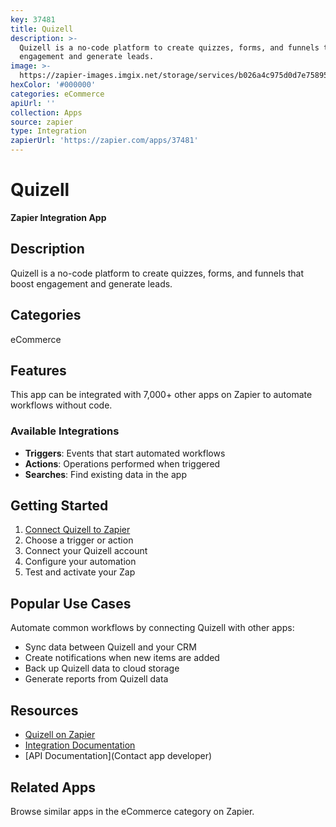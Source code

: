 ```yaml
---
key: 37481
title: Quizell
description: >-
  Quizell is a no-code platform to create quizzes, forms, and funnels that boost
  engagement and generate leads.
image: >-
  https://zapier-images.imgix.net/storage/services/b026a4c975d0d7e75895c276c82bba75.png?auto=format%2Ccompress&ixlib=python-3.0.0&q=50
hexColor: '#000000'
categories: eCommerce
apiUrl: ''
collection: Apps
source: zapier
type: Integration
zapierUrl: 'https://zapier.com/apps/37481'
---
```

# Quizell

**Zapier Integration App**

## Description

Quizell is a no-code platform to create quizzes, forms, and funnels that boost engagement and generate leads.

## Categories

eCommerce

## Features

This app can be integrated with 7,000+ other apps on Zapier to automate workflows without code.

### Available Integrations

- **Triggers**: Events that start automated workflows
- **Actions**: Operations performed when triggered
- **Searches**: Find existing data in the app

## Getting Started

1. [Connect Quizell to Zapier](https://zapier.com/apps/37481)
2. Choose a trigger or action
3. Connect your Quizell account
4. Configure your automation
5. Test and activate your Zap

## Popular Use Cases

Automate common workflows by connecting Quizell with other apps:

- Sync data between Quizell and your CRM
- Create notifications when new items are added
- Back up Quizell data to cloud storage
- Generate reports from Quizell data

## Resources

- [Quizell on Zapier](https://zapier.com/apps/37481)
- [Integration Documentation](https://zapier.com/apps/37481/integrations)
- [API Documentation](Contact app developer)

## Related Apps

Browse similar apps in the eCommerce category on Zapier.
